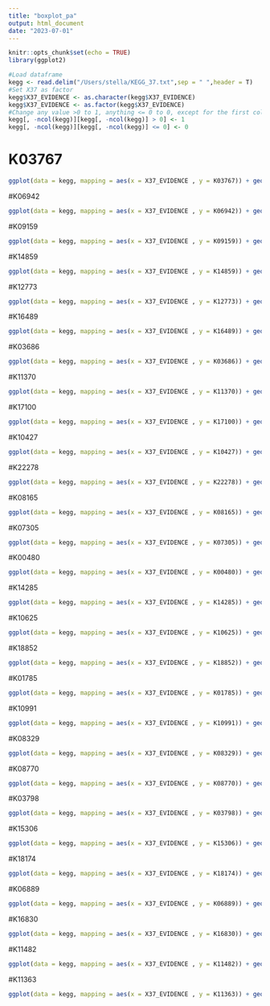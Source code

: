 ```yaml
---
title: "boxplot_pa"
output: html_document
date: "2023-07-01"
---
```


```r
knitr::opts_chunk$set(echo = TRUE)
library(ggplot2)
```

```r
#Load dataframe
kegg <- read.delim("/Users/stella/KEGG_37.txt",sep = " ",header = T)
#Set X37 as factor
kegg$X37_EVIDENCE <- as.character(kegg$X37_EVIDENCE)
kegg$X37_EVIDENCE <- as.factor(kegg$X37_EVIDENCE)
#Change any value >0 to 1, anything <= 0 to 0, except for the first column
kegg[, -ncol(kegg)][kegg[, -ncol(kegg)] > 0] <- 1
kegg[, -ncol(kegg)][kegg[, -ncol(kegg)] <= 0] <- 0
```

# K03767
```r
ggplot(data = kegg, mapping = aes(x = X37_EVIDENCE , y = K03767)) + geom_boxplot()
```
#K06942
```r
ggplot(data = kegg, mapping = aes(x = X37_EVIDENCE , y = K06942)) + geom_boxplot()
```
#K09159
```r
ggplot(data = kegg, mapping = aes(x = X37_EVIDENCE , y = K09159)) + geom_boxplot()
```
#K14859
```r
ggplot(data = kegg, mapping = aes(x = X37_EVIDENCE , y = K14859)) + geom_boxplot()
```

#K12773
```r
ggplot(data = kegg, mapping = aes(x = X37_EVIDENCE , y = K12773)) + geom_boxplot()
```

#K16489
```r
ggplot(data = kegg, mapping = aes(x = X37_EVIDENCE , y = K16489)) + geom_boxplot()
```

#K03686
```r
ggplot(data = kegg, mapping = aes(x = X37_EVIDENCE , y = K03686)) + geom_boxplot()
```

#K11370
```r
ggplot(data = kegg, mapping = aes(x = X37_EVIDENCE , y = K11370)) + geom_boxplot()
```

#K17100
```r
ggplot(data = kegg, mapping = aes(x = X37_EVIDENCE , y = K17100)) + geom_boxplot()
```

#K10427
```r
ggplot(data = kegg, mapping = aes(x = X37_EVIDENCE , y = K10427)) + geom_boxplot()
```

#K22278
```r
ggplot(data = kegg, mapping = aes(x = X37_EVIDENCE , y = K22278)) + geom_boxplot()
```

#K08165
```r
ggplot(data = kegg, mapping = aes(x = X37_EVIDENCE , y = K08165)) + geom_boxplot()
```

#K07305
```r
ggplot(data = kegg, mapping = aes(x = X37_EVIDENCE , y = K07305)) + geom_boxplot()
```

#K00480
```r
ggplot(data = kegg, mapping = aes(x = X37_EVIDENCE , y = K00480)) + geom_boxplot()
```

#K14285
```r
ggplot(data = kegg, mapping = aes(x = X37_EVIDENCE , y = K14285)) + geom_boxplot()
```

#K10625
```r
ggplot(data = kegg, mapping = aes(x = X37_EVIDENCE , y = K10625)) + geom_boxplot()
```

#K18852
```r
ggplot(data = kegg, mapping = aes(x = X37_EVIDENCE , y = K18852)) + geom_boxplot()
```

#K01785
```r
ggplot(data = kegg, mapping = aes(x = X37_EVIDENCE , y = K01785)) + geom_boxplot()
```

#K10991
```r
ggplot(data = kegg, mapping = aes(x = X37_EVIDENCE , y = K10991)) + geom_boxplot()
```

#K08329
```r
ggplot(data = kegg, mapping = aes(x = X37_EVIDENCE , y = K08329)) + geom_boxplot()
```

#K08770
```r
ggplot(data = kegg, mapping = aes(x = X37_EVIDENCE , y = K08770)) + geom_boxplot()
```

#K03798
```r
ggplot(data = kegg, mapping = aes(x = X37_EVIDENCE , y = K03798)) + geom_boxplot()
```

#K15306
```r
ggplot(data = kegg, mapping = aes(x = X37_EVIDENCE , y = K15306)) + geom_boxplot()
```

#K18174
```r
ggplot(data = kegg, mapping = aes(x = X37_EVIDENCE , y = K18174)) + geom_boxplot()
```

#K06889
```r
ggplot(data = kegg, mapping = aes(x = X37_EVIDENCE , y = K06889)) + geom_boxplot()
```

#K16830
```r
ggplot(data = kegg, mapping = aes(x = X37_EVIDENCE , y = K16830)) + geom_boxplot()
```

#K11482
```r
ggplot(data = kegg, mapping = aes(x = X37_EVIDENCE , y = K11482)) + geom_boxplot()
```

#K11363
```r
ggplot(data = kegg, mapping = aes(x = X37_EVIDENCE , y = K11363)) + geom_boxplot()
```

